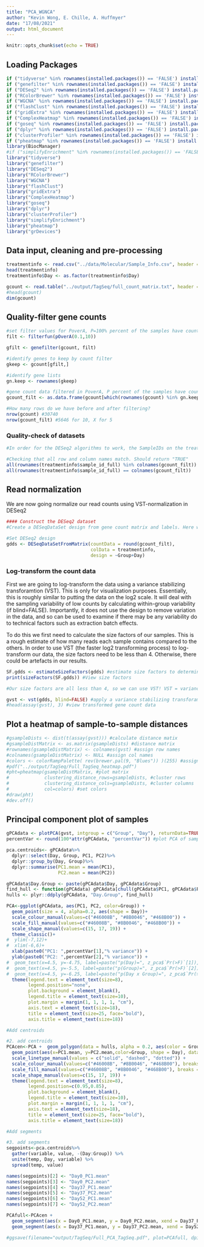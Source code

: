 ```yaml
---
title: "PCA_WGNCA"
author: "Kevin Wong, E. Chille, A. Huffmyer"
date: "17/08/2021"
output: html_document
---
```


```r
knitr::opts_chunk$set(echo = TRUE)
```

## Loading Packages

```r

if ("tidyverse" %in% rownames(installed.packages()) == 'FALSE') install.packages('tidyverse') 
if ("genefilter" %in% rownames(installed.packages()) == 'FALSE') install.packages('genefilter') 
if ("DESeq2" %in% rownames(installed.packages()) == 'FALSE') install.packages('DESeq2') 
if ("RColorBrewer" %in% rownames(installed.packages()) == 'FALSE') install.packages('RColorBrewer') 
if ("WGCNA" %in% rownames(installed.packages()) == 'FALSE') install.packages('WGCNA') 
if ("flashClust" %in% rownames(installed.packages()) == 'FALSE') install.packages('flashClust') 
if ("gridExtra" %in% rownames(installed.packages()) == 'FALSE') install.packages('gridExtra') 
if ("ComplexHeatmap" %in% rownames(installed.packages()) == 'FALSE') install.packages('ComplexHeatmap') 
if ("goseq" %in% rownames(installed.packages()) == 'FALSE') install.packages('goseq') 
if ("dplyr" %in% rownames(installed.packages()) == 'FALSE') install.packages('dplyr') 
if ("clusterProfiler" %in% rownames(installed.packages()) == 'FALSE') install.packages('clusterProfiler') 
if ("pheatmap" %in% rownames(installed.packages()) == 'FALSE') install.packages('pheatmap') 
library(BiocManager)
#if ("simplifyEnrichment" %in% rownames(installed.packages()) == 'FALSE') BiocManager::install("simplifyEnrichment") 
library("tidyverse")
library("genefilter")
library("DESeq2")
library("RColorBrewer")
library("WGCNA")
library("flashClust")
library("gridExtra")
library("ComplexHeatmap")
library("goseq")
library("dplyr")
library("clusterProfiler")
library("simplifyEnrichment") 
library("pheatmap")
library("grDevices")
```

## Data input, cleaning and pre-processing

```r

treatmentinfo <- read.csv("../data/Molecular/Sample_Info.csv", header = TRUE, sep = ",")
head(treatmentinfo)
treatmentinfo$Day <- as.factor(treatmentinfo$Day)

gcount <- read.table("../output/TagSeq/full_count_matrix.txt", header = TRUE, row.names="Name")
#head(gcount)
dim(gcount)
```

## Quality-filter gene counts

``` r
#set filter values for PoverA, P=100% percent of the samples have counts over A=10. This means that only 5 out of 45 (0.11) samples need to have counts over 10. 
filt <- filterfun(pOverA(0.1,10))

gfilt <- genefilter(gcount, filt)

#identify genes to keep by count filter
gkeep <- gcount[gfilt,]

#identify gene lists
gn.keep <- rownames(gkeep)

#gene count data filtered in PoverA, P percent of the samples have counts over A
gcount_filt <- as.data.frame(gcount[which(rownames(gcount) %in% gn.keep),]) ###### look into why this is different than gfilt

#How many rows do we have before and after filtering?
nrow(gcount) #30740
nrow(gcount_filt) #5646 for 10, X for 5
```

### Quality-check of datasets  

```r
#In order for the DESeq2 algorithms to work, the SampleIDs on the treatmentinfo file and count matrices have to match exactly and in the same order. The following R clump will check to make sure that these match.

#Checking that all row and column names match. Should return "TRUE"
all(rownames(treatmentinfo$sample_id_full) %in% colnames(gcount_filt))
all(rownames(treatmentinfo$sample_id_full) == colnames(gcount_filt)) 
```

## Read normalization

We are now going normalize our read counts using VST-normalization in DESeq2

```r
#### Construct the DESeq2 dataset
#Create a DESeqDataSet design from gene count matrix and labels. Here we set the design to look at time_point to test for any differences in gene expression across timepoints.

#Set DESeq2 design
gdds <- DESeqDataSetFromMatrix(countData = round(gcount_filt),
                               colData = treatmentinfo,
                               design = ~Group+Day)
```

### Log-transform the count data

First we are going to log-transform the data using a variance stabilizing transforamtion (VST). This is only for visualization purposes. Essentially, this is roughly similar to putting the data on the log2 scale. It will deal with the sampling variability of low counts by calculating within-group variability (if blind=FALSE). Importantly, it does not use the design to remove variation in the data, and so can be used to examine if there may be any variability do to technical factors such as extraction batch effects.

To do this we first need to calculate the size factors of our samples. This is a rough estimate of how many reads each sample contains compared to the others. In order to use VST (the faster log2 transforming process) to log-transform our data, the size factors need to be less than 4. Otherwise, there could be artefacts in our results.

``` r
SF.gdds <- estimateSizeFactors(gdds) #estimate size factors to determine if we can use vst  to transform our data. Size factors should be less than 4 for us to use vst
print(sizeFactors(SF.gdds)) #View size factors

#Our size factors are all less than 4, so we can use VST! VST = variance stabilizing transformation to minimize effects of small counts and normalize wrt library size

gvst <- vst(gdds, blind=FALSE) #apply a variance stabilizing transforamtion to minimize effects of small counts and normalize wrt library size
#head(assay(gvst), 3) #view transformed gene count data
```

## Plot a heatmap of sample-to-sample distances

```r
#gsampleDists <- dist(t(assay(gvst))) #calculate distance matix
#gsampleDistMatrix <- as.matrix(gsampleDists) #distance matrix
#rownames(gsampleDistMatrix) <- colnames(gvst) #assign row names
#colnames(gsampleDistMatrix) <- NULL #assign col names
#colors <- colorRampPalette( rev(brewer.pal(9, "Blues")) )(255) #assign colors
#pdf("../output/TagSeq/Full_TagSeq_heatmap.pdf")
#pht=pheatmap(gsampleDistMatrix, #plot matrix
#             clustering_distance_rows=gsampleDists, #cluster rows
#             clustering_distance_cols=gsampleDists, #cluster columns
#             col=colors) #set colors
#draw(pht)
#dev.off()
```

## Principal component plot of samples

```r

gPCAdata <- plotPCA(gvst, intgroup = c("Group", "Day"), returnData=TRUE)
percentVar <- round(100*attr(gPCAdata, "percentVar")) #plot PCA of samples with all data

pca.centroids<- gPCAdata%>% 
  dplyr::select(Day, Group, PC1, PC2)%>%
  dplyr::group_by(Day, Group)%>%
  dplyr::summarise(PC1.mean = mean(PC1),
                   PC2.mean = mean(PC2))

gPCAdata$Day.Group <- paste(gPCAdata$Day, gPCAdata$Group)
find_hull <- function(gPCAdata) gPCAdata[chull(gPCAdata$PC1, gPCAdata$PC2), ]
hulls <- plyr::ddply(gPCAdata, "Day.Group", find_hull)

PCA<-ggplot(gPCAdata, aes(PC1, PC2, color=Group)) + 
  geom_point(size = 4, alpha=0.2, aes(shape = Day))+
  scale_colour_manual(values=c("#46008B", "#8B0046", "#468B00")) +
  scale_fill_manual(values=c("#46008B", "#8B0046", "#468B00")) + 
  scale_shape_manual(values=c(15, 17, 19)) +
  theme_classic()+
#  ylim(-7,12)+
#  xlim(-6,6)+
  xlab(paste0("PC1: ",percentVar[1],"% variance")) +
  ylab(paste0("PC2: ",percentVar[2],"% variance")) +
#  geom_text(x=4.5, y=-4.75, label=paste("p(Day)=", z_pca$`Pr(>F)`[1]), size=4, color=ifelse(z_pca$`Pr(>F)`[1] < 0.05, "black", "darkgray")) + 
#  geom_text(x=4.5, y=-5.5, label=paste("p(Group)=", z_pca$`Pr(>F)`[2]), size=4, color=ifelse(z_pca$`Pr(>F)`[2] < 0.05, "black", "darkgray")) + 
#  geom_text(x=4.5, y=-6.25, label=paste("p(Day x Group)=", z_pca$`Pr(>F)`[3]), size=4, color=ifelse(z_pca$`Pr(>F)`[3] < 0.05, "black", "darkgray")) + 
  theme(legend.text = element_text(size=8), 
        legend.position="none",
        plot.background = element_blank(),
        legend.title = element_text(size=10), 
        plot.margin = margin(1, 1, 1, 1, "cm"),
        axis.text = element_text(size=18), 
        title = element_text(size=25, face="bold"), 
        axis.title = element_text(size=18))

#Add centroids  

#2. add centroids 
PCAcen<-PCA +  geom_polygon(data = hulls, alpha = 0.2, aes(color = Group, fill = Group, lty = Day)) +
  geom_point(aes(x=PC1.mean, y=PC2.mean,color=Group, shape = Day), data=pca.centroids, size=4, show.legend=FALSE) + 
  scale_linetype_manual(values = c("solid", "dashed", "dotted")) +
  scale_colour_manual(values=c("#46008B", "#8B0046", "#468B00"), breaks = c("Control","Bleached", "Partial-Mortality"), labels = c("Control", "Bleached", "Partial Mortality")) +
  scale_fill_manual(values=c("#46008B", "#8B0046", "#468B00"), breaks = c("Control","Bleached", "Partial-Mortality"), labels = c("Control", "Bleached", "Partial Mortality")) + 
  scale_shape_manual(values=c(15, 17, 19)) +
  theme(legend.text = element_text(size=8), 
        legend.position=c(0.95,0.85),
        plot.background = element_blank(),
        legend.title = element_text(size=10), 
        plot.margin = margin(1, 1, 1, 1, "cm"),
        axis.text = element_text(size=18), 
        title = element_text(size=25, face="bold"), 
        axis.title = element_text(size=18))

#Add segments

#3. add segments
segpoints<-pca.centroids%>%
  gather(variable, value, -(Day:Group)) %>%
  unite(temp, Day, variable) %>%
  spread(temp, value) 

names(segpoints)[2] <- "Day0_PC1.mean"
names(segpoints)[3] <- "Day0_PC2.mean"
names(segpoints)[4] <- "Day37_PC1.mean"
names(segpoints)[5] <- "Day37_PC2.mean"
names(segpoints)[6] <- "Day52_PC1.mean"
names(segpoints)[7] <- "Day52_PC2.mean"

PCAfull<-PCAcen + 
  geom_segment(aes(x = Day0_PC1.mean, y = Day0_PC2.mean, xend = Day37_PC1.mean, yend = Day37_PC2.mean, colour = Group), data = segpoints, size=2, show.legend=FALSE) +
  geom_segment(aes(x = Day37_PC1.mean, y = Day37_PC2.mean, xend = Day52_PC1.mean, yend = Day52_PC2.mean, colour = Group), data = segpoints, size=2, arrow = arrow(length=unit(0.5,"cm")), show.legend=FALSE); PCAfull

#ggsave(filename="output/TagSeq/Full_PCA_TagSeq.pdf", plot=PCAfull, dpi=300, width=12, height=10, units="in")

```



